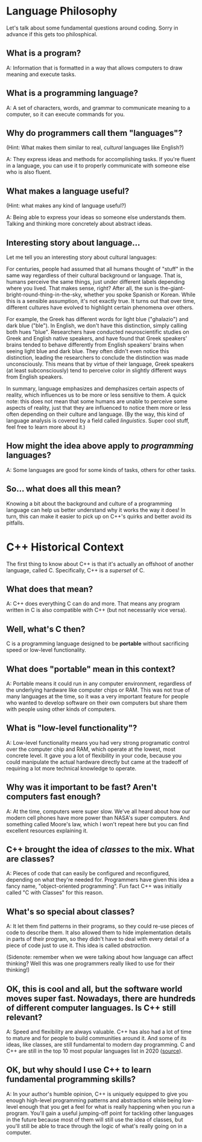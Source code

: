 # Language Philosophy

Let's talk about some fundamental questions around coding. Sorry
in advance if this gets too philosphical.

## What is a program?

A: Information that is formatted in a way that allows computers
to draw meaning and execute tasks.

## What is a programming language?

A: A set of characters, words, and grammar to communicate
meaning to a computer, so it can execute commands for you.

## Why do programmers call them "languages"?

(Hint: What makes them similar to real, _cultural_ languages like English?)

A: They express ideas and methods for accomplishing tasks. If
you're fluent in a language, you can use it to properly
communicate with someone else who is also fluent.

## What makes a language useful?

(Hint: what makes any kind of language useful?)

A: Being able to express your ideas so someone else understands
them. Talking and thinking more concretely about abstract ideas.

## Interesting story about language...

Let me tell you an interesting story about cultural languages:

For centuries, people had assumed that all humans thought of
"stuff" in the same way regardless of their cultural background
or language. That is, humans perceive the same things, just
under different labels depending where you lived. That makes
sense, right? After all, the sun is
the-giant-bright-round-thing-in-the-sky, whether you spoke
Spanish or Korean. While this is a sensible assumption, it's not
exactly true. It turns out that over time, different cultures
have evolved to highlight certain phenomena over others.

For example, the Greek has different words for light blue ("ghalazio") and dark
blue ("ble"). In English, we don't have this distinction, simply calling both
hues "blue". Researchers have conducted neuroscientific studies on Greek and
English native speakers, and have found that Greek speakers' brains tended to
behave differently from English speakers' brains when seeing light blue and dark
blue. They often didn't even notice this distinction, leading the researchers to
conclude the distinction was made unconsciously. This means that by virtue of
their language, Greek speakers (at least subconsciously) tend to perceive color
in slightly different ways from English speakers.

In summary, language emphasizes and demphasizes certain aspects of reality,
which influences us to be more or less sensitive to them. A quick note: this
does not mean that some humans are unable to perceive some aspects of reality,
just that they are influenced to notice them more or less often depending on
their culture and language. (By the way, this kind of language analysis is
covered by a field called _linguistics_. Super cool stuff, feel free to
learn more about it.)

## How might the idea above apply to _programming_ languages?

A: Some languages are good for some kinds of tasks, others for
other tasks.

## So... what does all this mean?

Knowing a bit about the background and culture of a programming language
can help us better understand why it works the way it does! In turn, this
can make it easier to pick up on C++'s quirks and better avoid its pitfalls.

# C++ Historical Context

The first thing to know about C++ is that it's actually an
offshoot of another language, called C. Specifically, C++ is a _superset_ of C.

## What does that mean?

A: C++ does everything C can do and more. That means any program written in C is also
compatible with C++ (but not necessarily vice versa).

## Well, what's C then?

C is a programming language designed to be **portable**
without sacrificing speed or low-level functionality.

## What does "portable" mean in this context?

A: Portable means it could run in any computer environment,
regardless of the underlying hardware like computer chips or
RAM. This was not true of many languages at the time, so it was
a very important feature for people who wanted to develop
software on their own computers but share them with people using
other kinds of computers.

## What is "low-level functionality"?

A: Low-level functionality means you had very strong programatic control
over the computer chip and RAM, which operate at the lowest, most concrete level.
It gave you a lot of flexibility in your code, because you could manipulate
the actual hardware directly but came at the tradeoff of requiring a
lot more technical knowledge to operate.

## Why was it important to be fast? Aren't computers fast enough?

A: At the time, computers were super slow. We've all heard about
how our modern cell phones have more power than NASA's super
computers. And something called Moore's law, which I won't
repeat here but you can find excellent resources explaining it.

## C++ brought the idea of _classes_ to the mix. What are classes?

A: Pieces of code that can easily be configured and
reconfigured, depending on what they're needed for. Programmers
have given this idea a fancy name, "object-oriented
programming". Fun fact C++ was initially called "C with Classes" for this reason.

## What's so special about classes?

A: It let them find patterns in their programs, so they could
re-use pieces of code to describe them. It also allowed them to
hide implementation details in parts of their program, so they
didn't have to deal with every detail of a piece of code just to
use it. This idea is called _abstraction_.

(Sidenote: remember when we were talking about how language can affect
thinking? Well this was one programmers really liked to use for
their thinking!)

## OK, this is cool and all, but the software world moves super fast. Nowadays, there are hundreds of different computer languages. Is C++ still relevant?

A: Speed and flexibility are always valuable. C++ has also had a
lot of time to mature and for people to build communities around
it. And some of its ideas, like classes, are still fundamental
to modern day programming. C and C++ are still in the top 10 most
popular languages list in 2020
([source](https://www.cleveroad.com/blog/programming-languages-ranking)).

## OK, but why should I use C++ to learn fundamental programming skills?

A: In your author's humble opinion, C++ is uniquely equipped to
give you enough high-level programming patterns and abstractions
while being low-level enough that you get a feel for what is
really happening when you run a program. You'll gain a useful
jumping-off point for tackling other languages in the future
because most of them will still use the idea of classes, but
you'll still be able to trace through the logic of what's really
going on in a computer.
